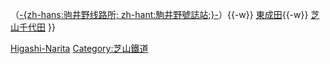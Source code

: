 {{鐵道路線
| 模板名稱 = 東成田線·芝山鐵道線
| 名稱 = [[File:Keisei Logo.svg|35px|京成電鐵|link=京成電鐵]] <small>[[京成電鐵]]</small> [[東成田線]] [[File:Number prefix Keisei.svg|18px|KS]] / [[File:Shibayama Railway Logo.SVG|16px|芝山鐵道|link=芝山鐵道]] <small>[[芝山鐵道]]</small> [[芝山鐵道線]] [[File:Number prefix Shibayama.svg|18px|SR]]
| 代表色 = #005AAA
| 代表色2 = #00A650
| 車站列表 = （[[Template:京成本線|京成上野方向]] ←）[[京成成田站|京成成田]]{{-w}} （[[驹井野线路所|-{zh-hans:驹井野线路所; zh-hant:駒井野號誌站;}-]]）{{-w}} [[東成田站|東成田]]{{-w}} [[芝山千代田站|芝山千代田]]
}}<noinclude>
[[Category:京成電鐵路線模板|Higashi-Narita]]
[[Category:芝山鐵道]]
</noinclude>